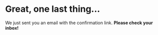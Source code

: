 <Seo title="Confirm" />


# Great, one last thing...

We just sent you an email with the confirmation link. 
**Please check your inbox!**